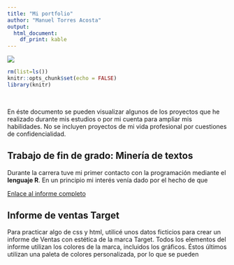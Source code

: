 ```yaml
---
title: "Mi portfolio"
author: "Manuel Torres Acosta"
output: 
  html_document: 
    df_print: kable
---
```


<link rel="stylesheet" href="style.css">

![](images/logoUCM.jpg)

```r
rm(list=ls())
knitr::opts_chunk$set(echo = FALSE)
library(knitr)
```

<br>

En éste documento se pueden visualizar algunos de los proyectos que he realizado durante mis estudios o por mi cuenta para ampliar mis habilidades. No se incluyen proyectos de mi vida profesional por cuestiones de confidencialidad.

## Trabajo de fin de grado: Minería de textos

Durante la carrera tuve mi primer contacto con la programación mediante el **lenguaje R**. En un principio mi interés venía dado por el hecho de que 

[Enlace al informe completo](TFG_MineriaTextoCompleto.html)

## Informe de ventas Target

Para practicar algo de css y html, utilicé unos datos ficticios para crear un informe de Ventas con estética de la marca Target. Todos los elementos del informe utilizan los colores de la marca, incluidos los gráficos. Éstos últimos utilizan una paleta de colores personalizada, por lo que se pueden  
